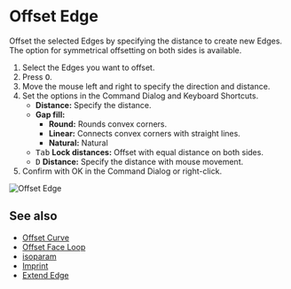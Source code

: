 
# Offset Edge

<Reference shortcut="" command="Offset Edge" button="" />

Offset the selected Edges by specifying the distance to create new Edges. The option for symmetrical offsetting on both sides is available.

1. Select the Edges you want to offset.
2. Press <kbd>O</kbd>.
3. Move the mouse left and right to specify the direction and distance.
4. Set the options in the Command Dialog and Keyboard Shortcuts.
   - **Distance:** Specify the distance.
   - **Gap fill:**
        - **Round:** Rounds convex corners.
        - **Linear:** Connects convex corners with straight lines.
        - **Natural:** Natural
   - <kbd>Tab</kbd> **Lock distances:** Offset with equal distance on both sides.
   - <kbd>D</kbd> **Distance:** Specify the distance with mouse movement.
5. Confirm with OK in the Command Dialog or right-click.

![Offset Edge](/img/offset-edge.gif)

## See also
- [Offset Curve](./offset-curve)
- [Offset Face Loop](./offset-face-loop)
- [isoparam](./isoparam)
- [Imprint](./imprint)
- [Extend Edge](./extend-edge)






